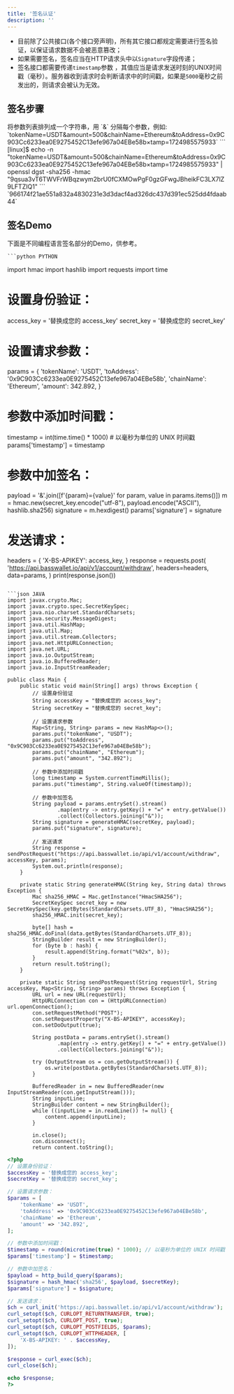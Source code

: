 ```yaml
---
title: '签名认证'
description: ''
---
```


- 目前除了公共接口(各个接口旁声明)，所有其它接口都规定需要进行签名验证，以保证请求数据不会被恶意篡改；
- 如果需要签名，签名应当在HTTP请求头中以`Signature`字段传递；
- 签名接口都需要传递`timestamp`参数 ，其值应当是请求发送时刻的UNIX时间戳（毫秒）。服务器收到请求时会判断请求中的时间戳，如果是`5000`毫秒之前发出的，则请求会被认为无效。


## 签名步骤
<Steps>
  <Step title="构建 Payload">
    将参数列表排列成一个字符串，用 `&` 分隔每个参数，例如:  `tokenName=USDT&amount=500&chainName=Ethereum&toAddress=0x9C903Cc6233ea0E9275452C13efe967a04EBe58b&timestamp=1724985575933`
  </Step>

  <Step title="使用 HMAC SHA-256 算法对 Payload 进行签名">
      ```
[linux]$ echo -n "tokenName=USDT&amount=500&chainName=Ethereum&toAddress=0x9C903Cc6233ea0E9275452C13efe967a04EBe58b&timestamp=1724985575933" | openssl dgst -sha256 -hmac "9qsua3vT6TWVFrWBqzwym2brU0fCXMOwPgF0gzGFwgJBheikFC3LX7lZ9LFTZIQ1"
```

  </Step>

  <Step title="将输出的签名编码为 16 进制格式">
      `966174f21ae551a832a4830231e3d3dacf4ad326dc437d391ec525dd4fdaab44`

  </Step>

</Steps>

## 签名Demo

下面是不同编程语言签名部分的Demo，供参考。

<CodeGroup>

    ```python PYTHON
import hmac
import hashlib
import requests
import time

# 设置身份验证：
access_key = '替换成您的 access_key'
secret_key = '替换成您的 secret_key'

# 设置请求参数：
params = {
    'tokenName': 'USDT',
    'toAddress': '0x9C903Cc6233ea0E9275452C13efe967a04EBe58b',
    'chainName': 'Ethereum',
    'amount':  342.892,
}

# 参数中添加时间戳：
timestamp = int(time.time() * 1000) # 以毫秒为单位的 UNIX 时间戳
params['timestamp'] = timestamp

# 参数中加签名：
payload = '&'.join([f'{param}={value}' for param, value in params.items()])
m = hmac.new(secret_key.encode("utf-8"), payload.encode("ASCII"), hashlib.sha256)
signature = m.hexdigest()
params['signature'] = signature

# 发送请求：
headers = {
    'X-BS-APIKEY': access_key,
}
response = requests.post(
    'https://api.basswallet.io/api/v1/account/withdraw',
    headers=headers,
    data=params,
)
print(response.json())
```

```json JAVA
import javax.crypto.Mac;
import javax.crypto.spec.SecretKeySpec;
import java.nio.charset.StandardCharsets;
import java.security.MessageDigest;
import java.util.HashMap;
import java.util.Map;
import java.util.stream.Collectors;
import java.net.HttpURLConnection;
import java.net.URL;
import java.io.OutputStream;
import java.io.BufferedReader;
import java.io.InputStreamReader;

public class Main {
    public static void main(String[] args) throws Exception {
        // 设置身份验证
        String accessKey = "替换成您的 access_key";
        String secretKey = "替换成您的 secret_key";

        // 设置请求参数
        Map<String, String> params = new HashMap<>();
        params.put("tokenName", "USDT");
        params.put("toAddress", "0x9C903Cc6233ea0E9275452C13efe967a04EBe58b");
        params.put("chainName", "Ethereum");
        params.put("amount", "342.892");

        // 参数中添加时间戳
        long timestamp = System.currentTimeMillis();
        params.put("timestamp", String.valueOf(timestamp));

        // 参数中加签名
        String payload = params.entrySet().stream()
                .map(entry -> entry.getKey() + "=" + entry.getValue())
                .collect(Collectors.joining("&"));
        String signature = generateHMAC(secretKey, payload);
        params.put("signature", signature);

        // 发送请求
        String response = sendPostRequest("https://api.basswallet.io/api/v1/account/withdraw", accessKey, params);
        System.out.println(response);
    }

    private static String generateHMAC(String key, String data) throws Exception {
        Mac sha256_HMAC = Mac.getInstance("HmacSHA256");
        SecretKeySpec secret_key = new SecretKeySpec(key.getBytes(StandardCharsets.UTF_8), "HmacSHA256");
        sha256_HMAC.init(secret_key);

        byte[] hash = sha256_HMAC.doFinal(data.getBytes(StandardCharsets.UTF_8));
        StringBuilder result = new StringBuilder();
        for (byte b : hash) {
            result.append(String.format("%02x", b));
        }
        return result.toString();
    }

    private static String sendPostRequest(String requestUrl, String accessKey, Map<String, String> params) throws Exception {
        URL url = new URL(requestUrl);
        HttpURLConnection con = (HttpURLConnection) url.openConnection();
        con.setRequestMethod("POST");
        con.setRequestProperty("X-BS-APIKEY", accessKey);
        con.setDoOutput(true);

        String postData = params.entrySet().stream()
                .map(entry -> entry.getKey() + "=" + entry.getValue())
                .collect(Collectors.joining("&"));

        try (OutputStream os = con.getOutputStream()) {
            os.write(postData.getBytes(StandardCharsets.UTF_8));
        }

        BufferedReader in = new BufferedReader(new InputStreamReader(con.getInputStream()));
        String inputLine;
        StringBuilder content = new StringBuilder();
        while ((inputLine = in.readLine()) != null) {
            content.append(inputLine);
        }

        in.close();
        con.disconnect();
        return content.toString();
```

```php PHP
<?php
// 设置身份验证：
$accessKey = '替换成您的 access_key';
$secretKey = '替换成您的 secret_key';

// 设置请求参数：
$params = [
    'tokenName' => 'USDT',
    'toAddress' => '0x9C903Cc6233ea0E9275452C13efe967a04EBe58b',
    'chainName' => 'Ethereum',
    'amount' => '342.892',
];

// 参数中添加时间戳：
$timestamp = round(microtime(true) * 1000); // 以毫秒为单位的 UNIX 时间戳
$params['timestamp'] = $timestamp;

// 参数中加签名：
$payload = http_build_query($params);
$signature = hash_hmac('sha256', $payload, $secretKey);
$params['signature'] = $signature;

// 发送请求：
$ch = curl_init('https://api.basswallet.io/api/v1/account/withdraw');
curl_setopt($ch, CURLOPT_RETURNTRANSFER, true);
curl_setopt($ch, CURLOPT_POST, true);
curl_setopt($ch, CURLOPT_POSTFIELDS, $params);
curl_setopt($ch, CURLOPT_HTTPHEADER, [
    'X-BS-APIKEY: ' . $accessKey,
]);

$response = curl_exec($ch);
curl_close($ch);

echo $response;
?>
```

</CodeGroup>



